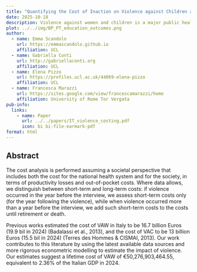 ```yaml
---
title: "Quantifying the Cost of Inaction on Violence against Children and Violence against Women in Italy"
date: 2025-10-18
description: Violence against women and children is a major public health problem in Italy, with significant consequences for individual victims and society. Italy ranks high among EU countries for incidents of violence against women (VAW), with approximately 40\% of women reporting at least one such episode. Regarding violence against children, about 27\% of adults recall experiencing physical harm during childhood, and half report harm, neglect, or poor parental relationships. The last comprehensive studies on the cost of child maltreatment and violence against women are more than ten years old, do not include some costs due to data unavailability and lacks econometric modeling; hence, there is a need to compute updated and more comprehensive estimates of the costs of this phenomenon. Our estimates suggest a lifetime cost of violence of €50,276,903,464.55, equivalent to 2.36% of the Italian GDP in 2024.
plot: ../../img/BP_PT_education_outcomes.png
author:
  - name: Emma Scandolo
    url: https://emmascandolo.github.io
    affiliation: UCL
  - name: Gabriella Conti
    url: http://gabriellaconti.org
    affiliation: UCL
  - name: Elena Pizzo
    url: https://profiles.ucl.ac.uk/44069-elena-pizzo
    affiliation: UCL
  - name: Francesca Marazzi
    url: https://sites.google.com/view/francescamarazzi/home
    affiliation: University of Rome Tor Vergata
pub-info:
  links:
    - name: Paper
      url: ../../papers/IT_violence_costing.pdf
      icon: bi bi-file-earmark-pdf
format: html
---
```


## Abstract

The cost analysis is performed assuming a societal perspective that includes both the cost for the national health system and for the society, in terms of productivity losses and out-of-pocket costs. Where data allows, we distinguish between short-term and long-term costs: if violence occurred in the year before the interview, we assess short-term costs only (for the year following the violence), while when violence occurred more than a year before the interview, we add such short-term costs to the costs until retirement or death.

Previous works estimated the cost of VAW in Italy to be 16.7 billion Euros (19.9 bil in 2024) (Badalassi et al., 2013), and the cost of VAC to be 13 billion Euros (15.5 bil in 2024) (Terres des Hommes & CISMAI, 2013). Our work contributes to this literature by using the latest available data sources and more rigorous econometric modelling to estimate the impact of violence. Our estimates suggest a lifetime cost of VAW of €50,276,903,464.55, equivalent to 2.36% of the Italian GDP in 2024.

